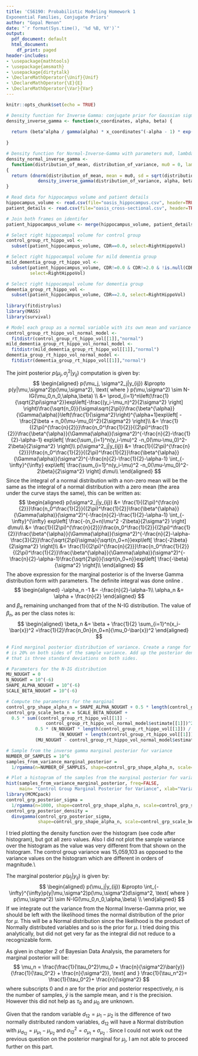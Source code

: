 ```yaml
---
title: 'CS6190: Probabilistic Modeling Homework 1
Exponential Families, Conjugate Priors'
author: "Gopal Menon"
date: "`r format(Sys.time(), '%d %B, %Y')`"
output:
  pdf_document: default
  html_document:
    df_print: paged
header-includes:
- \usepackage{mathtools}
- \usepackage{amsmath}
- \usepackage{dirtytalk}
- \DeclareMathOperator{\Unif}{Unif}
- \DeclareMathOperator{\E}{E}
- \DeclareMathOperator{\Var}{Var}
---
```


```r
knitr::opts_chunk$set(echo = TRUE)
```

\hrule

\section*{Written Part}

\begin{enumerate}
\item \textbf{Expectation of sufficient statistics:} Consider a random variable $X$ from a continuous exponential family with natural parameter $\eta=\left ( \eta_1,\ldots, \eta_n \right)$. Recall this means the pdf is of the form:

$$
p(x) = h(x) \exp\left (\eta \cdot T(x) -A(\eta)\right)
$$

\begin{enumerate}

\item Show that $E\left[ T(x)|\eta\right] = \nabla A(\eta) = \left(\frac{\partial A}{\partial \eta_1}, \ldots,\frac{\partial A}{\partial \eta_d}  \right)$.

\textbf{Hint:} Start with the identity $\int p(x) dx = 1$, and take the derivative with respect to $\eta$.

$$ \begin{aligned} 
\int p(x) dx &= 1\\
\Rightarrow \int h(x) \exp\left (\eta \cdot T(x) -A(\eta)\right) dx &= 1\\
\nabla \left( \int h(x) \exp\left (\eta \cdot T(x) -A(\eta)\right) dx\right) &= 0\\
\int h(x) \exp\left (\eta \cdot T(x) -A(\eta)\right) . \left(T(x) - \nabla A(\eta) \right) dx &= 0\\
\int T(x) h(x) \exp\left (\eta \cdot T(x) -A(\eta)\right)dx &= \nabla A(\eta)\int h(x) \exp\left (\eta \cdot T(x) -A(\eta)\right)dx\\
\int T(x) p(x) dx &= \nabla A(\eta) \int p(x) dx\\
E\left[ T(x)\right] &= \nabla A(\eta)
\end{aligned}
$$

\item Verify this formula works for the Gaussian distribution with unknown mean, $\mu$, and known variance, $\sigma^2$.\\

\textbf{Hint:} Start by thinking about what the natural parameter $\eta$ and the function $A(\eta)$ are, then verify that the expectation of the Gaussian is the same as $\nabla A(\eta)$.

The pdf for a Gaussian distribution with unknown mean, $\mu$, and known variance, $\sigma^2$ is given by:

$$
\begin{aligned} 
p(x) &= \frac{1}{\sqrt{2\pi}\sigma} \exp \left [ -\frac{(x-\mu)^2}{2\sigma^2} \right ]\\
&= \frac{1}{\sqrt{2\pi}} \exp \left [ \ln \left(\frac{1}{\sigma}\right) \right ] \exp \left [ -\frac{(x-\mu)^2}{2\sigma^2} \right ]\\
&= \frac{1}{\sqrt{2\pi}} \exp \left [ -\ln \left(\sigma\right)  -\frac{(x-\mu)^2}{2\sigma^2} \right ]\\
&= \frac{1}{\sqrt{2\pi}} \exp \left [ -\ln \left(\sigma\right) - \frac{x^2}{2\sigma^2} + \frac{2x\mu}{2\sigma^2} -\frac{\mu^2}{2\sigma^2} \right ]\\
&= \frac{1}{\sqrt{2\pi}} \exp \left [ \frac{x\mu}{\sigma^2} - \frac{x^2}{2\sigma^2} - \left (\ln \left(\sigma\right) + \frac{\mu^2}{2\sigma^2} \right) \right]\\
&= \frac{1}{\sqrt{2\pi}} \exp \left [\begin{bmatrix} \frac{\mu}{\sigma^2} \\ \frac{-1}{2\sigma^2} \end{bmatrix} \cdot  \begin{bmatrix} x \\ x^2 \end{bmatrix} - \left (\ln \left(\sigma\right) + \frac{\mu^2}{2\sigma^2} \right) \right ]
\end{aligned}\\
$$

Based on the form of the exponential family pdf, we can see that:
$$
\begin{aligned} 
A(\eta) &= \ln \left(\sigma\right) + \frac{\mu^2}{2\sigma^2}, \\
\eta &= \begin{bmatrix} \frac{\mu}{\sigma^2} \\ \frac{-1}{2\sigma^2} \end{bmatrix}, \text{ and}\\
T(x) &= \begin{bmatrix} x \\ x^2 \end{bmatrix}\\
\end{aligned}\\
$$

Based on the equation for $E\left[T(x)\right]$ above:
$$
\begin{aligned} 
E\left[ T(x)\right] &= \nabla A(\eta)\\
\Rightarrow E \left[ \begin{bmatrix} x \\ x^2 \end{bmatrix}\right] &= \begin{bmatrix}\frac{\partial A}{\partial \eta_1} \\\frac{\partial A}{\partial \eta_2}  \end{bmatrix}, \text{ where }\eta_1 =  \frac{\mu}{\sigma^2}, \text{ and } \eta_2 = \frac{-1}{2\sigma^2}\\
\begin{bmatrix} E\left[x\right] \\ E\left[x^2\right] \end{bmatrix} &= \begin{bmatrix}\frac{\partial \left( \ln \left(\sigma\right) + \frac{\mu^2}{2\sigma^2}  \right)}{\partial \eta_1} \\\frac{\partial \left( \ln \left(\sigma\right) + \frac{\mu^2}{2\sigma^2}  \right)}{\partial \eta_2}  \end{bmatrix}\\
&= \begin{bmatrix}\frac{\partial \left( \ln \left(\sigma\right) + \frac{\sigma^2}{2}\frac{\mu^2}{\sigma^4}  \right)}{\partial \eta_1} \\\frac{\partial \left( \ln \left(\sqrt{\frac{-1}{2\eta_2}}  \right) - \mu^2\eta_2  \right)}{\partial \eta_2}  \end{bmatrix}\\
&= \begin{bmatrix}\frac{\partial \left( \ln \left(\sigma\right) + \frac{\sigma^2}{2}\eta_1^2  \right)}{\partial \eta_1} \\\frac{\partial \left( \ln \left(\frac{i}{\sqrt{2}\sqrt{\eta_2}}  \right) - \mu^2 \eta_2  \right)}{\partial \eta_2}  \end{bmatrix}\\
&= \begin{bmatrix}\frac{\sigma^2}{2}.2\eta_1 \\ \frac{\sqrt{2}\sqrt{\eta_2}}{i}.\frac{i}{\sqrt{2}}.\frac{-1}{2} \eta_2^{\frac{-3}{2}} -\mu^2  \end{bmatrix}\\
&= \begin{bmatrix}\frac{\sigma^2}{2}.2\frac{\mu}{\sigma^2} \\ \frac{-1}{2\eta_2} -\mu^2  \end{bmatrix}\\
&= \begin{bmatrix}\mu \\ \sigma^2 - \mu^2  \end{bmatrix}\\
\Rightarrow E\left[x\right] &= \mu, \text{ and}\\
 E\left[x^2 \right] &= \sigma^2 - \mu^2, \text{ which is not the case since } \sigma^2 = E\left[x^2 \right] - \mu^2
\end{aligned}
$$

\end{enumerate}

\item \textbf{Noninformative priors for the Poisson distribution:} Let $X \sim Pois(\lambda)$. Recall that the pmf of the Poisson is

$$
P(X=k;\lambda)=\frac{\lambda^k e^{-\lambda}}{k!}
$$

\begin{enumerate}

\item Rewrite the above pmf in exponential family form. What is the natural parameter? What is the sufficient statistic?

$$
\begin{aligned} 
P(X=k;\lambda)&=\frac{\lambda^k e^{-\lambda}}{k!}\\
&=\frac{1}{k!}\exp\left(\ln{\lambda^k e^{-\lambda}}\right)\\
&= \frac{1}{k!}\exp\left(k\ln\lambda -\lambda\right)\\
\eta &= \ln \lambda, \text{ natural parameter}\\
h(k) &= k, \text{ sufficient statistic}
\end{aligned}
$$

\item Give at least two different options for noninformative priors for $p(\lambda)$.

\begin{enumerate}

\item \textbf{Uniform Prior:} In this case the prior is

$$
\begin{aligned} 
p(\lambda) &= c, \text{ for } 0\leq x \leq \infty, \text{, where c is a constant}
\end{aligned}
$$



\item \textbf{Jeffrey's Prior:} In this case the prior is

$$
\begin{aligned} 
\mathcal{I}(\lambda) &= E\left[ \left(\frac{\partial}{\partial\lambda} \ln  p(x|\lambda)  \right )^2 \right]\\
&= -E\left[ \frac{\partial^2}{\partial\lambda^2} \ln  p(x|\lambda)  \right]\\
&= -E\left[ \frac{\partial^2}{\partial\lambda^2} \ln  \frac{\lambda^xe^{-\lambda}}{x!}   \right]\\
&= -E\left[ \frac{\partial^2}{\partial\lambda^2} \left ( x \ln \lambda - \lambda - \ln x! \right)   \right]\\
&= E\left[ \frac{\partial}{\partial\lambda}\left( \frac{x}{\lambda} - 1   \right ) \right]\\
&=-E\left[\frac{-x}{\lambda^2}\right]\\
&=E\left[\frac{x}{\lambda^2}\right]\\
&=\frac{1}{\lambda^2}E\left[x\right]\\
&= \frac{1}{\lambda^2} \sum_{i=1}^{\infty} x p(x)\\
&= \frac{1}{\lambda^2} \sum_{i=1}^{\infty} x \frac{\lambda^x e^{-\lambda}}{x!}\\
&= \frac{e^{-\lambda}}{\lambda} \sum_{i=1}^{\infty}\frac{\lambda^{x-1} }{(x-1)!}\\
&= \frac{e^{-\lambda}}{\lambda} \left( \frac{\lambda^0}{0!} + \frac{\lambda^1}{1!} + \frac{\lambda^2}{2!}+\ldots\right)\\
&= \frac{e^{-\lambda}}{\lambda} e^{\lambda}\\
&= \frac{1}{\lambda}\\
p(\lambda) &= \sqrt{\mathcal{I}(\lambda)}\\
&= \sqrt{\frac{1}{\lambda}}
\end{aligned}
$$
\end{enumerate}

\item What are the resulting posteriors for your two options? Are they proper (i.e., can they
be normalized)?
\begin{enumerate}

\item \textbf{Uniform Prior:} 
The posterior is
$$
\begin{aligned} 
p(\lambda|x) &\propto p(x|\lambda)p(\lambda)\\
&= \prod_{i=1}^n \frac{\lambda^{x_i}e^{-\lambda}}{x_i!}.c, \text{based on the assumtion of i.i.d. samples}\\
&\propto\prod_{i=1}^n \frac{\lambda^{x_i}e^{-\lambda}}{x_i!}
\end{aligned}
$$
Even though the prior cannot be normalized, since it will not add up to $1$, the posterior shown above, where the constant $c$ has been dropped, can be normalized. The reason is that the posterior is the product of distributions that can themselves be normalized.

\item \textbf{Jeffrey's Prior:} The posterior is
$$
\begin{aligned} 
p(\lambda|x) &\propto p(x|\lambda)p(\lambda)\\
&= \prod_{i=1}^n \frac{\lambda^{x_i}e^{-\lambda}}{x_i!}.\sqrt{\frac{1}{\lambda}}, \text{based on the assumtion of i.i.d. samples}\\
&=\prod_{i=1}^n \frac{\lambda^{x_i-\frac{1}{2}}e^{-\lambda}}{x_i!}
\end{aligned}
$$
This can be normalized since it is the product of the likelihood, which is a product of Poisson distributions, and so can be normalized, and the prior, which can also be normalized. 
\end{enumerate}

\end{enumerate}

\item \textbf{Non-conjugate priors:} Let $X_i$ be from a Gaussian with known variance $\sigma^2$ and mean $\mu$
with uniform prior, i.e.,

$$
\begin{aligned} 
\mu &\sim Unif(a,b)\\
X_i &\sim N(\mu,\sigma^2)
\end{aligned}
$$
What is the posterior pdf, $p(\mu|x_1,\ldots,x_n;\sigma^2,a,b)$?

\textbf{Hint:} There will be an integral that you won’t be able to analytically solve (just leave it in integral form).

$$
\begin{aligned} 
p(\mu|x_1,\ldots,x_n;\sigma^2,a,b) &= p(x_1,\ldots,x_n|\mu;\sigma^2)p(\mu;a,b)\\
&=\int_{-\infty}^{\infty}p(x|\mu;\sigma^2)p(\mu;a,b)dx\\
&= \int_a^bp(x|\mu;\sigma^2)\frac{1}{b-a}dx\\
&= \frac{1}{b-a}\frac{1}{\sqrt{2\pi}\sigma}\int_a^b \exp\left(-\frac{(x-\mu)^2}{2\sigma^2}\right )dx 
\end{aligned}
$$

\end{enumerate}

\section*{R Coding Part}
\textbf{4a}
```r

# Density function for Inverse Gamma: conjugate prior for Gaussian sigma^2
density_inverse_gamma <- function(x_coordinates, alpha, beta) {
  
  return (beta^alpha / gamma(alpha) * x_coordinates^(-alpha - 1) * exp(-beta / x_coordinates))
  
}

# Density function for Normal-Inverse-Gamma with parameters mu0, lambda, alpha, beta
density_normal_inverse_gamma <- 
  function(distribution_of_mean, distribution_of_variance, mu0 = 0, lambda = 1, alpha = 8, beta = 16)
{
  return (dnorm(distribution_of_mean, mean = mu0, sd = sqrt(distribution_of_variance / lambda)) *
            density_inverse_gamma(distribution_of_variance, alpha, beta))
}

# Read data for hippocampus volume and patient details 
hippocampus_volume <- read.csv(file="oasis_hippocampus.csv", header=TRUE, sep=",")
patient_details <- read.csv(file="oasis_cross-sectional.csv", header=TRUE, sep=",")

# Join both frames on identifer
patient_hippocampus_volume <- merge(hippocampus_volume, patient_details, by="ID")

# Select right hippocampal volume for control group
control_group_rt_hippo_vol <- 
  subset(patient_hippocampus_volume, CDR==0.0, select=RightHippoVol)

# Select right hippocampal volume for mild dementia group
mild_dementia_group_rt_hippo_vol <- 
  subset(patient_hippocampus_volume, CDR!=0.0 & CDR!=2.0 & !is.null(CDR), 
         select=RightHippoVol)

# Select right hippocampal volume for dementia group
dementia_group_rt_hippo_vol <- 
  subset(patient_hippocampus_volume, CDR==2.0, select=RightHippoVol)
  
library(fitdistrplus)
library(MASS)
library(survival)

# Model each group as a normal variable with its own mean and variance  
control_group_rt_hippo_vol_normal_model <- 
  fitdistr(control_group_rt_hippo_vol[[1]],"normal")
mild_dementia_group_rt_hippo_vol_normal_model <- 
  fitdistr(mild_dementia_group_rt_hippo_vol[[1]],"normal")
dementia_group_rt_hippo_vol_normal_model <- 
  fitdistr(dementia_group_rt_hippo_vol[[1]],"normal")
```

The joint posterior $p(\mu_j, \sigma^2_j|y_{ij})$ computation is given by:
$$
\begin{aligned} 
p(\mu_j, \sigma^2_j|y_{ij}) &\propto p(y|\mu,\sigma^2)p(\mu,\sigma^2), \text{ where } p(\mu,\sigma^2) \sim N-IG(\mu_0,n_0,\alpha,\beta) \\
&= \prod_{i=1}^n\left(\frac{1}{\sqrt{2\pi\sigma^2}}exp\left[-\frac{(y_i-\mu_n)^2}{2\sigma^2} \right] \right)\frac{\sqrt{n_0}}{\sigma\sqrt{2\pi}}\frac{\beta^{\alpha}}{\Gamma(\alpha)}\left(\frac{1}{\sigma^2}\right)^{\alpha+1}exp\left[ -\frac{2\beta + n_0(\mu-\mu_0)^2}{2\sigma^2} \right]\\
&= \frac{1}{(2\pi)^{\frac{n}{2}}}\frac{n_0^\frac{1}{2}}{(2\pi)^\frac{1}{2}}\frac{\beta^{\alpha}}{\Gamma(\alpha)}(\sigma^2)^{-\frac{n}{2}-\frac{1}{2}-\alpha-1} exp\left[  \frac{\sum_{i=1}^n(y_i-\mu)^2 -n_0(\mu-\mu_0)^2-2\beta}{2\sigma^2} \right]\\
p(\sigma^2_j|y_{ij}) &= \frac{1}{(2\pi)^{\frac{n}{2}}}\frac{n_0^\frac{1}{2}}{(2\pi)^\frac{1}{2}}\frac{\beta^{\alpha}}{\Gamma(\alpha)}(\sigma^2)^{-\frac{n}{2}-\frac{1}{2}-\alpha-1} \int_{-\infty}^{\infty} exp\left[  \frac{\sum_{i=1}^n(y_i-\mu)^2 -n_0(\mu-\mu_0)^2-2\beta}{2\sigma^2} \right] d\mu\\
\end{aligned}
$$
Since the integral of a normal distribution with a non-zero mean will be the same as the integral of a normal distribution with a zero mean (the area under the curve stays the same), this can be written as:
$$
\begin{aligned} 
p(\sigma^2_j|y_{ij}) &= \frac{1}{(2\pi)^{\frac{n}{2}}}\frac{n_0^\frac{1}{2}}{(2\pi)^\frac{1}{2}}\frac{\beta^{\alpha}}{\Gamma(\alpha)}(\sigma^2)^{-\frac{n}{2}-\frac{1}{2}-\alpha-1} \int_{-\infty}^{\infty} exp\left[  \frac{-(n_0+n)\mu^2 -2\beta}{2\sigma^2} \right] d\mu\\
&= \frac{1}{(2\pi)^{\frac{n}{2}}}\frac{n_0^\frac{1}{2}}{(2\pi)^\frac{1}{2}}\frac{\beta^{\alpha}}{\Gamma(\alpha)}(\sigma^2)^{-\frac{n}{2}-\alpha-\frac{3}{2}}\frac{\sqrt{2\pi}\sigma}{\sqrt{n_0+n}}exp\left[ \frac{-2\beta}{2\sigma^2} \right]\\
&= \frac{1}{(2\pi)^{\frac{n}{2}}}\frac{n_0^\frac{1}{2}}{(2\pi)^\frac{1}{2}}\frac{\beta^{\alpha}}{\Gamma(\alpha)}(\sigma^2)^{-\frac{n}{2}-\alpha-1}\frac{\sqrt{2\pi}}{\sqrt{n_0+n}}exp\left[ \frac{-\beta}{\sigma^2} \right]\\
\end{aligned}
$$
The above expression for the marginal posterior is of the Inverse Gamma distribution form with parameters. The definite integral was done online \cite{onlineint}.
$$
\begin{aligned} 
-\alpha_n -1 &= -\frac{n}{2}-\alpha-1\\
\alpha_n &= \alpha + \frac{n}{2}
\end{aligned} 
$$
and $\beta_n$ remaining unchanged from that of the N-IG distribution. The value of $\beta_n$, as per the class notes is:
$$
\begin{aligned} 
\beta_n &= \beta + \frac{1}{2} \sum_{i=1}^n(x_i-\bar{x})^2 =\frac{1}{2}\frac{n_0n}{n_0+n}(\mu_0-\bar{x})^2
\end{aligned} 
$$
```r
# Find marginal posterior distribution of variance. Create a range for the variance that
# is 20% on both sides of the sample variance. Add up the posterior density for mean value
# that is three standard deviations on both sides.

# Parameters for the N-IG distribution
MU_NOUGHT = 0
N_NOUGHT = 10^(-6)
SHAPE_ALPHA_NOUGHT = 10^(-6)
SCALE_BETA_NOUGHT = 10^(-6)

# Compute the parameters for the marginal 
control_grp_shape_alpha_n = SHAPE_ALPHA_NOUGHT + 0.5 * length(control_group_rt_hippo_vol[[1]])
control_grp_scale_beta_n = SCALE_BETA_NOUGHT + 
  0.5 * sum((control_group_rt_hippo_vol[[1]] - 
               control_group_rt_hippo_vol_normal_model$estimate[[1]])^2) +
           0.5 * (N_NOUGHT * length(control_group_rt_hippo_vol[[1]]) /
                    (N_NOUGHT + length(control_group_rt_hippo_vol[[1]]))) * 
           (MU_NOUGHT - control_group_rt_hippo_vol_normal_model$estimate[[1]])^2

# Sample from the inverse gamma marginal posterior for variance
NUMBER_OF_SAMPLES = 10^6
samples_from_variance_marginal_posterior = 
  1/rgamma(n=NUMBER_OF_SAMPLES, shape=control_grp_shape_alpha_n, scale=control_grp_scale_beta_n)

# Plot a histogram of the samples from the marginal posterior for variance
hist(samples_from_variance_marginal_posterior, freq=FALSE, 
     main= "Control Group Marginal Posterior for Variance", xlab="Variance", ylab="Density", col="blue")
library(MCMCpack)
control_grp_posterior_sigma = 
  1/rgamma(n=1000, shape=control_grp_shape_alpha_n, scale=control_grp_scale_beta_n)
control_grp_posterior_density = 
  dinvgamma(control_grp_posterior_sigma, 
            shape=control_grp_shape_alpha_n, scale=control_grp_scale_beta_n)
```
I tried plotting the density function over the histogram (see code after histogram), but got all zero values. Also I did not plot the sample variance over the histogram as the value was very different from that shown on the histogram. The control group variance was 15,059,103 as opposed to the variance values on the histogram which are different in orders of magnitude.\\

\textbf{4b}

The marginal posterior $p(\mu_j|y_{ij})$ is given by:
$$
\begin{aligned} 
p(\mu_j|y_{ij}) &\propto \int_{-\infty}^{\infty}p(y|\mu,\sigma^2)p(\mu,\sigma^2)d\sigma^2, \text{ where } p(\mu,\sigma^2) \sim N-IG(\mu_0,n_0,\alpha,\beta) \\
\end{aligned}
$$
If we integrate out the variance from the Normal Inverse-Gamma prior, we should be left with the likelihood times the normal distribution of the prior for $\mu$. This will be a Normal distribution since the likelihood is the product of Normally distributed variables and so is the prior for $\mu$. I tried doing this analytically, but did not get very far as the integral did not reduce to a recognizable form. 

As given in chapter 2 of Bayesian Data Analysis\cite{BDA3}, the parameters for marginal posterior will be:
$$
\mu_n = \frac{\frac{1}{\tau_0^2}\mu_0 +  \frac{n}{\sigma^2}\bar{y}}{\frac{1}{\tau_0^2} + \frac{n}{\sigma^2}}, \text{ and } \frac{1}{\tau_n^2}= \frac{1}{\tau_0^2}+ \frac{n}{\sigma^2}
$$
where subscripts $0$ and $n$ are for the prior and posterior respectively, $n$ is the number of samples, $\bar{y}$ is the sample mean, and $\tau$ is the precision. However this did not help as $\tau_0$ and $\mu_0$ are unknown.

\textbf{4c}

Given that the random variable $d_{12} = \mu_1-\mu_2$ is the difference of two normally distributed random variables, $d_{12}$ will have a Normal distribution with $\mu_{d_{12}} = \mu_{\mu_1} - \mu_{\mu_2}$ and $\sigma_{12}^2 = \sigma_{\mu_1} + \sigma_{\mu_2}$ \cite{diffN}. Since I could not work out the previous question on the posterior marginal for $\mu_j$, I am not able to proceed further on this part.

\begin{thebibliography}{9}

\bibitem{onlineint}
\say{Integral Calculator.}\textit{ Integral Calculator With Steps!}, www.integral-calculator.com/.
 
\bibitem{BDA3} 
\say{2.5 Normal Distribution with Known Variance.} \textit{Bayesian Data Analysis}, by Andrew Gelman, CRC Press/Taylor \& Francis, 2013.
  
\bibitem{diffN} 
\say{Normal Difference Distribution.} \textit{Normal Difference Distribution -- from Wolfram Mathworld}, mathworld.wolfram.com/NormalDifferenceDistribution.html.
\end{thebibliography}


